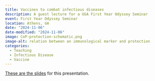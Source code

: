 ```yaml
---
title: Vaccines to combat infectious diseases
description: A guest lecture for a UGA First Year Odyssey Seminar
event: First Year Odyssey Seminar
location: Athens, GA
date: "2024-11-06"
date-modified: "2024-11-06"
image: CoP-protection-schematic.png
image-alt: relation between an immunological marker and protection
categories:
  - Teaching
  - Infectious Disease
  - Vaccine
---
```



<a href="2024-11-Vaccine-FYOS.html" target="_blank">These are the slides</a> for this presentation.

